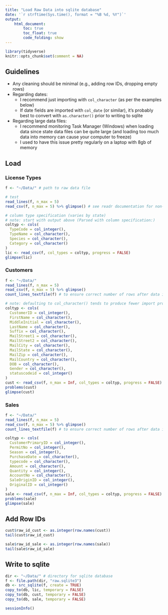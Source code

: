 ```yaml
---
title: "Load Raw Data into sqlite database"
date: '`r strftime(Sys.time(), format = "%B %d, %Y")`'
output: 
    html_document:
        toc: true
        toc_float: true
        code_folding: show
---
```


```r
library(tidyverse)
knitr::opts_chunk$set(comment = NA)
```

## Guidelines

- Any cleaning should be minimal (e.g., adding row IDs, dropping empty rows)
- Regarding dates:
    + I recommend just importing with `col_character` (as per the examples below)
    + If date fields are imported with `col_date` (or similar), it's probably best to convert with `as.character()` prior to writing to sqlite

- Regarding large data files:
    + I recommend monitoring Task Manager (Windows) when loading data since state data files can be quite large (and loading too much data into memory can cause your computer to freeze)
    + I used to have this issue pretty regularly on a laptop with 8gb of memory

## Load

### License Types

```r
f <- "~/Data/" # path to raw data file

# test
read_lines(f, n_max = 5)
read_csv(f, n_max = 5) %>% glimpse() # see readr documentation for non-csv formats
```

```r
# column type specification (varies by state)
# note: start with output above (Parsed with column specification:)
coltyp <- cols(
  TypeCode = col_integer(),
  TypeName = col_character(),
  Species = col_character(),
  Category = col_character()
)
lic <- read_csv(f, col_types = coltyp, progress = FALSE)
glimpse(lic)
```

### Customers

```r
f <- "~/Data/"
read_lines(f, n_max = 5)
read_csv(f, n_max = 5) %>% glimpse()
count_lines_textfile(f) # to ensure correct number of rows after data import
```

```r
# note: defaulting to col_character() tends to produce fewer import problems
coltyp <- cols(
  CustomerID = col_integer(),
  FirstName = col_character(),
  MiddleInitial = col_character(),
  LastName = col_character(),
  Suffix = col_character(),
  MailStreet1 = col_character(),
  MailStreet2 = col_character(),
  MailCity = col_character(),
  MailState = col_character(),
  MailZip = col_character(),
  MailCountry = col_character(),
  DOB = col_character(),
  Gender = col_character(),
  statuscodeid = col_integer()
)
cust <- read_csv(f, n_max = Inf, col_types = coltyp, progress = FALSE)
problems(cust)
glimpse(cust)
```

### Sales

```r
f <- "~/Data/"
read_lines(f, n_max = 5)
read_csv(f, n_max = 5) %>% glimpse()
count_lines_textfile(f) # to ensure correct number of rows after data import
```

```r
coltyp <- cols(
  CustomerPrimaryID = col_integer(),
  PermitNo = col_integer(),
  Season = col_integer(),
  PurchaseDate = col_character(),
  typecode = col_character(),
  Amount = col_character(),
  Quantity = col_integer(),
  AccountNo = col_character(),
  SaleOriginID = col_integer(),
  OriginalID = col_integer()
)
sale <- read_csv(f, n_max = Inf, col_types = coltyp, progress = FALSE)
problems(sale)
glimpse(sale)
```

## Add Row IDs

```r
cust$raw_id_cust <- as.integer(row.names(cust))
tail(cust$raw_id_cust)

sale$raw_id_sale <- as.integer(row.names(sale))
tail(sale$raw_id_sale)
```

## Write to sqlite

```r
dir <- "~/Data/" # directory for sqlite database
f <- file.path(dir, "raw.sqlite3")
db <- src_sqlite(f, create = TRUE)
copy_to(db, lic, temporary = FALSE)
copy_to(db, cust, temporary = FALSE)
copy_to(db, sale, temporary = FALSE)
```

```r
sessionInfo()
```
